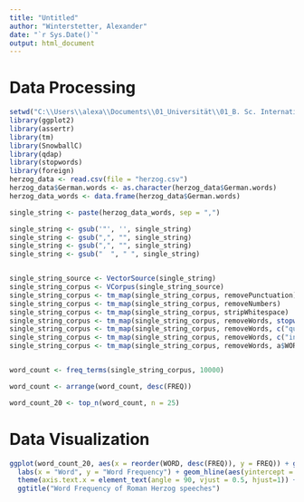 ```yaml
---
title: "Untitled"
author: "Winterstetter, Alexander"
date: "`r Sys.Date()`"
output: html_document
---
```


# Data Processing
```r
setwd("C:\\Users\\alexa\\Documents\\01_Universität\\01_B. Sc. International Business Administration\\07_7. Semester\\05_Advanced Data Processing with R\\Peer_Projects\\Daniels_Project")
library(ggplot2)
library(assertr)
library(tm)
library(SnowballC)
library(qdap)
library(stopwords)
library(foreign)
herzog_data <- read.csv(file = "herzog.csv")
herzog_data$German.words <- as.character(herzog_data$German.words)
herzog_data_words <- data.frame(herzog_data$German.words)

single_string <- paste(herzog_data_words, sep = ",")

single_string <- gsub('"', '', single_string)
single_string <- gsub(",", "", single_string)
single_string <- gsub(",", "", single_string)
single_string <- gsub("  ", " ", single_string)


single_string_source <- VectorSource(single_string)
single_string_corpus <- VCorpus(single_string_source)
single_string_corpus <- tm_map(single_string_corpus, removePunctuation)
single_string_corpus <- tm_map(single_string_corpus, removeNumbers)
single_string_corpus <- tm_map(single_string_corpus, stripWhitespace)
single_string_corpus <- tm_map(single_string_corpus, removeWords, stopwords("de"))
single_string_corpus <- tm_map(single_string_corpus, removeWords, c("quot", "die", "ich", "sie", "mehr", "das", "heute", "es", "immer", "müssen"))
single_string_corpus <- tm_map(single_string_corpus, removeWords, c("in", "ja", "der"))
single_string_corpus <- tm_map(single_string_corpus, removeWords, a$WORD[1:7])


word_count <- freq_terms(single_string_corpus, 10000)

word_count <- arrange(word_count, desc(FREQ)) 

word_count_20 <- top_n(word_count, n = 25)
```

# Data Visualization
```r
ggplot(word_count_20, aes(x = reorder(WORD, desc(FREQ)), y = FREQ)) + geom_col() +
  labs(x = "Word", y = "Word Frequency") + geom_hline(aes(yintercept = 0)) + theme_bw() + 
  theme(axis.text.x = element_text(angle = 90, vjust = 0.5, hjust=1)) +
  ggtitle("Word Frequency of Roman Herzog speeches")
```